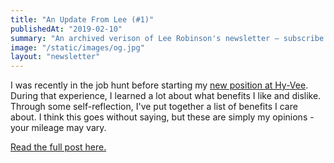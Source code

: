 ```yaml
---
title: "An Update From Lee (#1)"
publishedAt: "2019-02-10"
summary: "An archived verison of Lee Robinson's newsletter – subscribe to get early access."
image: "/static/images/og.jpg"
layout: "newsletter"
---
```


I was recently in the job hunt before starting my [new position at Hy-Vee](/blog/joining-hy-vee).
During that experience, I learned a lot about what benefits I like and dislike.
Through some self-reflection, I've put together a list of benefits I care about.
I think this goes without saying, but these are simply my opinions - your mileage may vary.

[Read the full post here.](/blog/benefits-i-care-about-in-2019)

